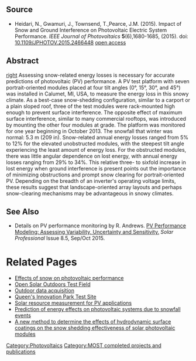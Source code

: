 {{MOST}}
{{Pearce-pubs}}

==Source==
* Heidari, N., Gwamuri, J., Townsend, T.,Pearce, J.M. (2015). Impact of Snow and Ground Interference on Photovoltaic Electric System Performance. ''IEEE Journal of Photovoltaics'' '''5'''(6),1680-1685, (2015). doi: [http://dx.doi.org/10.1109/JPHOTOV.2015.2466448 10.1109/JPHOTOV.2015.2466448] [https://www.academia.edu/17524663/Impact_of_Snow_and_Ground_Interference_on_Photovoltaic_Electric_System_Performance open access]

==Abstract==
[[image:Snow-pv-block.jpg|right]]
Assessing snow-related energy losses is necessary for accurate predictions of photovoltaic (PV) performance. A PV test platform with seven portrait-oriented modules placed at four tilt angles (0°, 15°, 30°, and 45°) was installed in Calumet, MI, USA, to measure the energy loss in this snowy climate. As a best-case snow-shedding configuration, similar to a carport or a plain sloped roof, three of the test modules were rack-mounted high enough to prevent surface interference. The opposite effect of maximum surface interference, similar to many commercial rooftops, was introduced by mounting the other four modules at grade. The platform was monitored for one year beginning in October 2013. The snowfall that winter was normal: 5.3 m (209 in). Snow-related annual energy losses ranged from 5% to 12% for the elevated unobstructed modules, with the steepest tilt angle experiencing the least amount of energy loss. For the obstructed modules, there was little angular dependence on lost energy, with annual energy losses ranging from 29% to 34%. This relative three- to sixfold increase in lost energy when ground interference is present points out the importance of minimizing obstructions and prompt snow clearing for portrait-oriented PV. Depending on the breadth of an inverter's operating voltage limits, these results suggest that landscape-oriented array layouts and perhaps snow-clearing mechanisms may be advantageous in snowy climates.

==See Also==
* Details on PV performance monitoring by R. Andrews. [https://solarprofessional.com/articles/design-installation/pv-performance-modeling?v=disable_pagination PV Performance Modeling: Assessing Variability, Uncertainty and Sensitivity.] ''Solar Professional'' Issue 8.5, Sep/Oct 2015.

= Related Pages =
* [[Effects of snow on photovoltaic performance]]
* [[Open Solar Outdoors Test Field]]
* [[Outdoor data acquisition]]
* [[Queen's Innovation Park Test Site]]
* [[Solar resource measurement for PV applications]]
* [[Prediction of energy effects on photovoltaic systems due to snowfall events]]
* [[A new method to determine the effects of hydrodynamic surface coatings on the snow shedding effectiveness of solar photovoltaic modules]]


[[Category:Photovoltaics]]
[[Category:MOST completed projects and publications]]